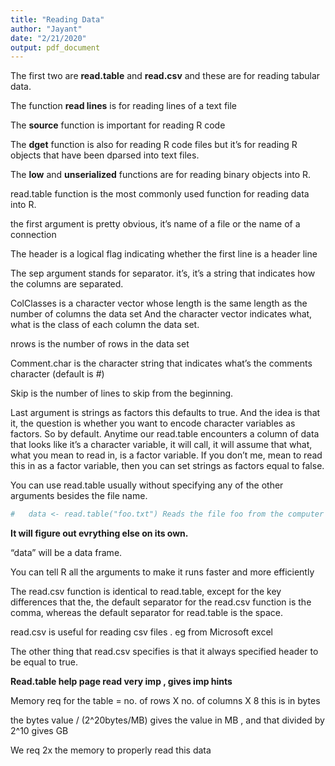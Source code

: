 ```yaml
---
title: "Reading Data"
author: "Jayant"
date: "2/21/2020"
output: pdf_document
---
```

The first two are **read.table** and **read.csv** and these are for reading tabular data. 

The function **read lines** is for reading lines of a text file 

The **source** function is important for reading R code

The **dget** function is also for reading R code files but it's for reading R objects that have been dparsed into text files. 

The **low** and **unserialized** functions are for reading binary objects into R.


read.table function is the most commonly used function for reading data into R. 

the first argument is pretty obvious, it's name of a file or the name of a connection

The header is a logical flag indicating whether the first line is a header line

The sep argument stands for separator. it's, it's a string that indicates how the columns are separated.

ColClasses is a character vector whose length is the same length as the number of columns the data set And the character vector indicates what, what is the class of each column the data set. 

nrows is the number of rows in the data set

Comment.char is the character string that indicates what's the comments character (default is #)

Skip is the number of lines to skip from the beginning.

Last argument is strings as factors this defaults to true. And the idea is that it, the question is whether you want to encode character variables as factors. So by default. Anytime our read.table encounters a column of data that looks like it's a character variable, it will call, it will assume that what, what you mean to read in, is a factor variable. If you don't me, mean to read this in as a factor variable, then you can set strings as factors equal to false.


You can use read.table usually without specifying any of the other arguments besides the file name.
```r
#   data <- read.table("foo.txt") Reads the file foo from the computer 
```

**It will figure out evrything else on its own.**

"data" will be a data frame.

You can tell R all the arguments to make it runs faster and more efficiently 

The read.csv function is identical to read.table, except for the key differences that the, the default separator for the read.csv function is the comma, whereas the default separator for read.table is the space. 

read.csv is useful for reading csv files . eg from Microsoft excel 

The other thing that read.csv specifies is that it always specified header to be equal to true.

**Read.table help page read very imp , gives imp hints**

Memory req for the table = no. of rows X no. of columns X 8 this is in bytes

the bytes value / (2^20bytes/MB) gives the value in MB , and that divided by 2^10 gives GB

We req 2x the memory to properly read this data

